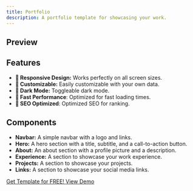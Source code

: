 ```yaml
---
title: Portfolio
description: A portfolio template for showcasing your work.
---
```



## Preview

<VideoPlayer src="/demos/portfolio-template.mp4" className="my-6" />

## Features

- **📱 Responsive Design:** Works perfectly on all screen sizes.
- **💅 Customizable:** Easily customizable with your own data.
- **🎨 Dark Mode:** Toggleable dark mode.
- **🚀 Fast Performance**: Optimized for fast loading times.
- **🔎 SEO Optimized**: Optimized SEO for ranking.

## Components

- **Navbar:** A simple navbar with a logo and links.
- **Hero:** A hero section with a title, subtitle, and a call-to-action button.
- **About:** An about section with a profile picture and a description.
- **Experience:** A section to showcase your work experience.
- **Projects:** A section to showcase your projects.
- **Links:** A section to showcase your social media links.

<div className="flex items-center justify-start gap-4 my-12">
  <a
    className="px-4 bg-white text-black rounded-md no-underline font-medium text-sm"
    href="https://hextastudio.lemonsqueezy.com/buy/e54f8ead-c901-4839-bf19-dacb911a57d8"
  >
    Get Template for FREE!
  </a>
  <a
    href="https://hextaui-portfolio.vercel.app"
    className="text-white font-medium"
  >
    View Demo
  </a>
</div>
